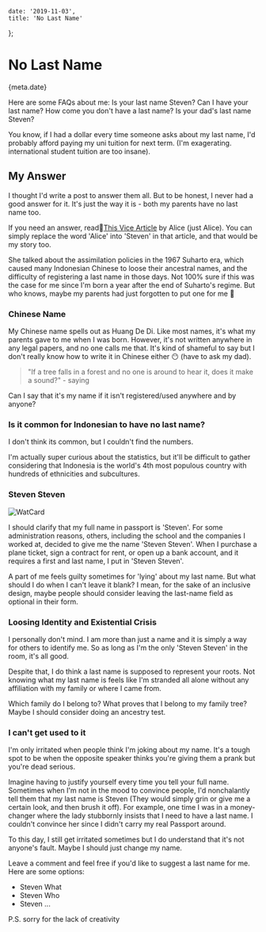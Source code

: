 

    date: '2019-11-03',
    title: 'No Last Name'
};


# No Last Name

<Time>{meta.date}</Time>

Here are some FAQs about me: Is your last name Steven? Can I have your last name? How come you don't have a last name? Is your dad's last name Steven?

You know, if I had a dollar every time someone asks about my last name, I'd probably afford paying my uni tuition for next term. (I'm exagerating. international student tuition are too insane).

## My Answer

I thought I'd write a post to answer them all. But to be honest, I never had a good answer for it. It's just the way it is - both my parents have no last name too.

If you need an answer, read:link:[This Vice Article](https://www.vice.com/en_asia/article/j5xmgp/the-uniquely-indonesian-pains-of-having-only-one-name) by Alice (just Alice). You can simply replace the word 'Alice' into 'Steven' in that article, and that would be my story too.

She talked about the assimilation policies in the 1967 Suharto era, which caused many Indonesian Chinese to loose their ancestral names, and the difficulty of registering a last name in those days. Not 100% sure if this was the case for me since I'm born a year after the end of Suharto's regime. But who knows, maybe my parents had just forgotten to put one for me :baby:

### Chinese Name

My Chinese name spells out as Huang De Di. Like most names, it's what my parents gave to me when I was born. However, it's not written anywhere in any legal papers, and no one calls me that. It's kind of shameful to say but I don't really know how to write it in Chinese either :no_mouth: (have to ask my dad).

> "If a tree falls in a forest and no one is around to hear it, does it make a sound?" - saying

Can I say that it's my name if it isn't registered/used anywhere and by anyone?

### Is it common for Indonesian to have no last name?

I don't think its common, but I couldn't find the numbers.

I'm actually super curious about the statistics, but it'll be difficult to gather considering that Indonesia is the world's 4th most populous country with hundreds of ethnicities and subcultures.

### Steven Steven

![WatCard](/static/blogAssets/no-last-name/watcard.jpg)

I should clarify that my full name in passport is 'Steven'. For some administration reasons, others, including the school and the companies I worked at, decided to give me the name 'Steven Steven'. When I purchase a plane ticket, sign a contract for rent, or open up a bank account, and it requires a first and last name, I put in 'Steven Steven'.

A part of me feels guilty sometimes for 'lying' about my last name. But what should I do when I can't leave it blank? I mean, for the sake of an inclusive design, maybe people should consider leaving the last-name field as optional in their form.

### Loosing Identity and Existential Crisis

I personally don't mind. I am more than just a name and it is simply a way for others to identify me. So as long as I'm the only 'Steven Steven' in the room, it's all good.

Despite that, I do think a last name is supposed to represent your roots. Not knowing what my last name is feels like I'm stranded all alone without any affiliation with my family or where I came from.

Which family do I belong to? What proves that I belong to my family tree?
Maybe I should consider doing an ancestry test.

### I can't get used to it

I'm only irritated when people think I'm joking about my name. It's a tough spot to be when the opposite speaker thinks you're giving them a prank but you're dead serious.

Imagine having to justify yourself every time you tell your full name. Sometimes when I'm not in the mood to convince people, I'd nonchalantly tell them that my last name is Steven (They would simply grin or give me a certain look, and then brush it off). For example, one time I was in a money-changer where the lady stubbornly insists that I need to have a last name. I couldn't convince her since I didn't carry my real Passport around. 

To this day, I still get irritated sometimes but I do understand that it's not anyone's fault. Maybe I should just change my name.

Leave a comment and feel free if you'd like to suggest a last name for me. Here are some options:
- Steven What
- Steven Who
- Steven ...

P.S. sorry for the lack of creativity